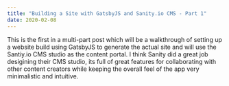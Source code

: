 ```yaml
---
title: "Building a Site with GatsbyJS and Sanity.io CMS - Part 1"
date: 2020-02-08
---
```


This is the first in a multi-part post which will be a walkthrough of setting up a website build using GatsbyJS to generate the actual site and will use the Santiy.io CMS studio as the content portal. I think Sanity did a great job desigining their CMS studio, its full of great features for collaborating with other content creators while keeping the overall feel of the app very minimalistic and intuitive.

